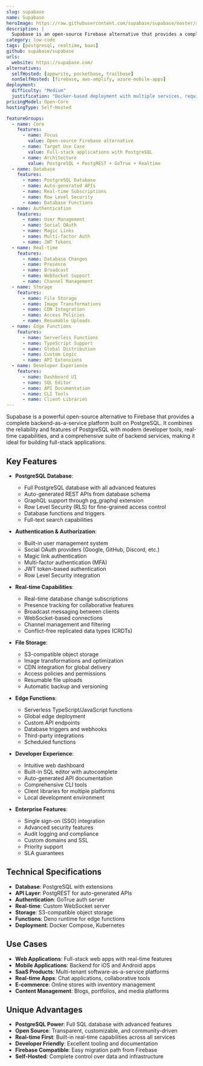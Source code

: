 ```yaml
---
slug: supabase
name: Supabase
heroImage: https://raw.githubusercontent.com/supabase/supabase/master/apps/www/public/images/github/supabase-dashboard.png
description: |
  Supabase is an open-source Firebase alternative that provides a complete backend-as-a-service platform. It offers PostgreSQL database, authentication, real-time subscriptions, edge functions, and file storage with a developer-friendly dashboard and auto-generated APIs.
category: low-code
tags: [postgresql, realtime, baas]
github: supabase/supabase
urls:
  website: https://supabase.com/
alternatives:
  selfHosted: [appwrite, pocketbase, trailbase]
  nonSelfHosted: [firebase, aws-amplify, azure-mobile-apps]
deployment:
  difficulty: "Medium"
  justification: "Docker-based deployment with multiple services, requires proper configuration for PostgreSQL, authentication, and edge functions."
pricingModel: Open-Core
hostingType: Self-Hosted

featureGroups:
  - name: Core
    features:
      - name: Focus
        value: Open-source Firebase alternative
      - name: Target Use Case
        value: Full-stack applications with PostgreSQL
      - name: Architecture
        value: PostgreSQL + PostgREST + GoTrue + Realtime
  - name: Database
    features:
      - name: PostgreSQL Database
      - name: Auto-generated APIs
      - name: Real-time Subscriptions
      - name: Row Level Security
      - name: Database Functions
  - name: Authentication
    features:
      - name: User Management
      - name: Social OAuth
      - name: Magic Links
      - name: Multi-factor Auth
      - name: JWT Tokens
  - name: Real-time
    features:
      - name: Database Changes
      - name: Presence
      - name: Broadcast
      - name: WebSocket Support
      - name: Channel Management
  - name: Storage
    features:
      - name: File Storage
      - name: Image Transformations
      - name: CDN Integration
      - name: Access Policies
      - name: Resumable Uploads
  - name: Edge Functions
    features:
      - name: Serverless Functions
      - name: TypeScript Support
      - name: Global Distribution
      - name: Custom Logic
      - name: API Extensions
  - name: Developer Experience
    features:
      - name: Dashboard UI
      - name: SQL Editor
      - name: API Documentation
      - name: CLI Tools
      - name: Client Libraries
---
```


Supabase is a powerful open-source alternative to Firebase that provides a complete backend-as-a-service platform built on PostgreSQL. It combines the reliability and features of PostgreSQL with modern developer tools, real-time capabilities, and a comprehensive suite of backend services, making it ideal for building full-stack applications.

## Key Features

- **PostgreSQL Database**:

  - Full PostgreSQL database with all advanced features
  - Auto-generated REST APIs from database schema
  - GraphQL support through pg_graphql extension
  - Row Level Security (RLS) for fine-grained access control
  - Database functions and triggers
  - Full-text search capabilities

- **Authentication & Authorization**:

  - Built-in user management system
  - Social OAuth providers (Google, GitHub, Discord, etc.)
  - Magic link authentication
  - Multi-factor authentication (MFA)
  - JWT token-based authentication
  - Row Level Security integration

- **Real-time Capabilities**:

  - Real-time database change subscriptions
  - Presence tracking for collaborative features
  - Broadcast messaging between clients
  - WebSocket-based connections
  - Channel management and filtering
  - Conflict-free replicated data types (CRDTs)

- **File Storage**:

  - S3-compatible object storage
  - Image transformations and optimization
  - CDN integration for global delivery
  - Access policies and permissions
  - Resumable file uploads
  - Automatic backup and versioning

- **Edge Functions**:

  - Serverless TypeScript/JavaScript functions
  - Global edge deployment
  - Custom API endpoints
  - Database triggers and webhooks
  - Third-party integrations
  - Scheduled functions

- **Developer Experience**:

  - Intuitive web dashboard
  - Built-in SQL editor with autocomplete
  - Auto-generated API documentation
  - Comprehensive CLI tools
  - Client libraries for multiple platforms
  - Local development environment

- **Enterprise Features**:
  - Single sign-on (SSO) integration
  - Advanced security features
  - Audit logging and compliance
  - Custom domains and SSL
  - Priority support
  - SLA guarantees

## Technical Specifications

- **Database**: PostgreSQL with extensions
- **API Layer**: PostgREST for auto-generated APIs
- **Authentication**: GoTrue auth server
- **Real-time**: Custom WebSocket server
- **Storage**: S3-compatible object storage
- **Functions**: Deno runtime for edge functions
- **Deployment**: Docker Compose, Kubernetes

## Use Cases

- **Web Applications**: Full-stack web apps with real-time features
- **Mobile Applications**: Backend for iOS and Android apps
- **SaaS Products**: Multi-tenant software-as-a-service platforms
- **Real-time Apps**: Chat applications, collaborative tools
- **E-commerce**: Online stores with inventory management
- **Content Management**: Blogs, portfolios, and media platforms

## Unique Advantages

- **PostgreSQL Power**: Full SQL database with advanced features
- **Open Source**: Transparent, customizable, and community-driven
- **Real-time First**: Built-in real-time capabilities across all services
- **Developer Friendly**: Excellent tooling and documentation
- **Firebase Compatible**: Easy migration path from Firebase
- **Self-Hosted**: Complete control over data and infrastructure
